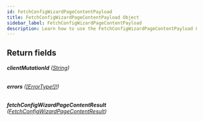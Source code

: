 ```yaml
---
id: FetchConfigWizardPageContentPayload
title: FetchConfigWizardPageContentPayload Object
sidebar_label: FetchConfigWizardPageContentPayload
description: Learn how to use the FetchConfigWizardPageContentPayload Object for Builder's API.
---
```


## Return fields

###### <b>clientMutationId</b> ([String](/composer/builder/api/schema/scalar/String.mdx))

###### <b>errors</b> ([[ErrorType!]!](/composer/builder/api/schema/object/ErrorType.mdx))

###### <b>fetchConfigWizardPageContentResult</b> ([FetchConfigWizardPageContentResult](/composer/builder/api/schema/object/FetchConfigWizardPageContentResult.mdx))
